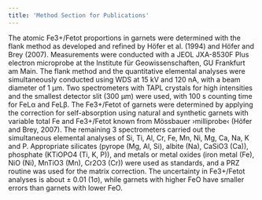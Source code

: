 ```yaml
---
title: 'Method Section for Publications'
---
```


The atomic Fe3+/Fetot proportions in garnets were determined with the flank method as developed and refined by Höfer et al. (1994) and Höfer and Brey (2007). Measurements were conducted with a JEOL JXA-8530F Plus electron microprobe at the Institute für Geowissenschaften, GU Frankfurt am Main. The flank method and the quantitative elemental analyses were simultaneously conducted using WDS at 15 kV and 120 nA, with a beam diameter of 1 μm. Two spectrometers with TAPL crystals for high intensities and the smallest detector slit (300 μm) were used, with 100 s counting time for FeLα and FeLβ. The Fe3+/Fetot of garnets were determined by applying the correction for self-absorption using natural and synthetic garnets with variable total Fe and Fe3+/Fetot known from Mössbauer ›milliprobe‹ (Höfer and Brey, 2007). The remaining 3 spectrometers carried out the simultaneous elemental analyses of Si, Ti, Al, Cr, Fe, Mn, Ni, Mg, Ca, Na, K and P. Appropriate silicates (pyrope (Mg, Al, Si), albite (Na), CaSiO3 (Ca)), phosphate (KTiOPO4 (Ti, K, P)), and metals or metal oxides (iron metal (Fe), NiO (Ni), MnTiO3 (Mn), Cr2O3 (Cr)) were used as standards, and a PRZ routine was used for the matrix correction. The uncertainty in Fe3+/Fetot analyses is about ± 0.01 (1σ), while garnets with higher FeO have smaller errors than garnets with lower FeO.